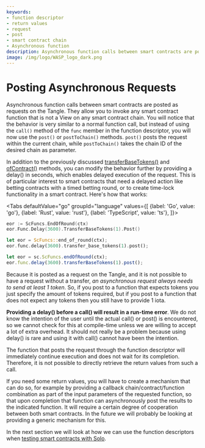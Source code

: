```yaml
---
keywords:
- function descriptor
- return values
- request
- post
- smart contract chain
- Asynchronous function
description: Asynchronous function calls between smart contracts are posted as requests on the Tangle. They allow you to invoke any smart contract function that is not a View on any smart contract chain.
image: /img/logo/WASP_logo_dark.png
---
```


# Posting Asynchronous Requests

Asynchronous function calls between smart contracts are posted as requests on the Tangle.
They allow you to invoke any smart contract function that is not a View on any smart
contract chain. You will notice that the behavior is very similar to a normal function
call, but instead of using the `call()` method of the `func` member in the function
descriptor, you will now use the `post()` or `postToChain()` methods. `post()` posts the
request within the current chain, while `postToChain()` takes the chain ID of the
desired chain as parameter.

In addition to the previously discussed [transferBaseTokens()](call.mdx) and
[ofContract()](call.mdx) methods, you can modify the behavior further by providing a
delay() in seconds, which enables delayed execution of the request. This is of particular
interest to smart contracts that need a delayed action like betting contracts with a timed
betting round, or to create time-lock functionality in a smart contract.
Here's how that works:

<Tabs defaultValue="go"
      groupId="language"
      values={[
          {label: 'Go', value: 'go'},
          {label: 'Rust', value: 'rust'},
          {label: 'TypeScript', value: 'ts'},
      ]}>

<TabItem value="go">

```go
eor := ScFuncs.EndOfRound(ctx)
eor.Func.Delay(3600).TransferBaseTokens(1).Post()
```

</TabItem>
<TabItem value="rust">

```rust
let eor = ScFuncs::end_of_round(ctx);
eor.func.delay(3600).transfer_base_tokens(1).post();
```

</TabItem>
<TabItem value="ts">

```ts
let eor = sc.ScFuncs.endOfRound(ctx);
eor.func.delay(3600).transferBaseTokens(1).post();
```

</TabItem>
</Tabs>

Because it is posted as a request on the Tangle, and it is not possible to have a request
without a transfer, _an asynchronous request always needs to send at least 1 token_. So,
if you post to a function that expects tokens you just specify the amount of tokens
required, but if you post to a function that does not expect any tokens then you still
have to provide 1 iota.

**Providing a delay() before a call() will result in a run-time error**. We do not know
the intention of the user until the actual call() or post() is encountered, so we cannot
check for this at compile-time unless we are willing to accept a lot of extra overhead.
It should not really be a problem because using delay() is rare and using it with call()
cannot have been the intention.

The function that posts the request through the function descriptor will immediately
continue execution and does not wait for its completion. Therefore, it is not possible to
directly retrieve the return values from such a call.

If you need some return values, you will have to create a mechanism that can do so, for
example by providing a callback chain/contract/function combination as part of the input
parameters of the requested function, so that upon completion that function can
asynchronously post the results to the indicated function. It will require a certain
degree of cooperation between both smart contracts. In the future we will probably be
looking at providing a generic mechanism for this.

In the next section we will look at how we can use the function descriptors when
[testing smart contracts with Solo](test.mdx).
